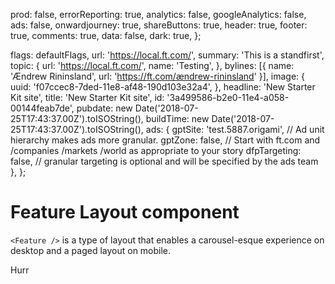 
  prod: false,
  errorReporting: true,
  analytics: false,
  googleAnalytics: false,
  ads: false,
  onwardjourney: true,
  shareButtons: true,
  header: true,
  footer: true,
  comments: true,
  data: false,
  dark: true,
};

  flags: defaultFlags,
  url: 'https://local.ft.com/',
  summary: 'This is a standfirst',
  topic: {
    url: 'https://local.ft.com/',
    name: 'Testing',
  },
  bylines: [{ name: 'Ændrew Rininsland', url: 'https://ft.com/ændrew-rininsland' }],
  image: {
    uuid: 'f07ccec8-7ded-11e8-af48-190d103e32a4',
  },
  headline: 'New Starter Kit site',
  title: 'New Starter Kit site',
  id: '3a499586-b2e0-11e4-a058-00144feab7de',
  pubdate: new Date('2018-07-25T17:43:37.00Z').toISOString(),
  buildTime: new Date('2018-07-25T17:43:37.00Z').toISOString(),
  ads: {
    gptSite: 'test.5887.origami', // Ad unit hierarchy makes ads more granular.
    gptZone: false, // Start with ft.com and /companies /markets /world as appropriate to your story
    dfpTargeting: false, // granular targeting is optional and will be specified by the ads team
  },
};

<Meta title="Core|Feature" component={Feature} />

# Feature Layout component

`<Feature />` is a type of layout that enables a
carousel-esque experience on desktop and a paged
layout on mobile.

<Preview>
  <Story name="Basic">
    <Feature {...DEFAULTS}>Hurr</Feature>
  </Story>
</Preview>
